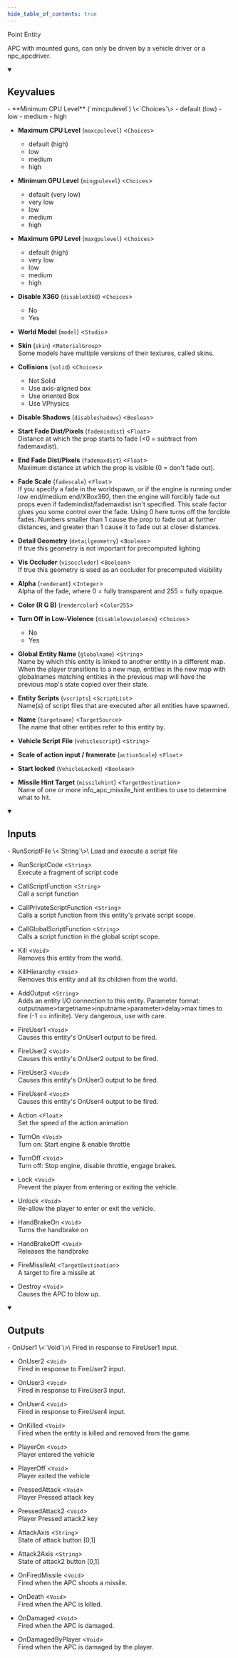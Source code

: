 ```yaml
---
hide_table_of_contents: true
---
```


<!---
!!!!!!
THIS PAGE IS AUTOGENERATED FROM GAME FGD DEFINITIONS!
DO NOT EDIT MANUALLY!
!!!!!!

In order to make edits, you can make an annotation file in /fgd_dump_overrides
-->


Point Entity

APC with mounted guns, can only be driven by a vehicle driver or a npc_apcdriver.

<details open>
<summary><h2>Keyvalues</h2></summary>
- **Minimum CPU Level** (`mincpulevel`) \<`Choices`\>
  - default (low)
  - low
  - medium
  - high


- **Maximum CPU Level** (`maxcpulevel`) \<`Choices`\>
  - default (high)
  - low
  - medium
  - high


- **Minimum GPU Level** (`mingpulevel`) \<`Choices`\>
  - default (very low)
  - very low
  - low
  - medium
  - high


- **Maximum GPU Level** (`maxgpulevel`) \<`Choices`\>
  - default (high)
  - very low
  - low
  - medium
  - high


- **Disable X360** (`disableX360`) \<`Choices`\>
  - No
  - Yes


- **World Model** (`model`) \<`Studio`\>

- **Skin** (`skin`) \<`MaterialGroup`\>\
Some models have multiple versions of their textures, called skins.

- **Collisions** (`solid`) \<`Choices`\>
  - Not Solid
  - Use axis-aligned box
  - Use oriented Box
  - Use VPhysics


- **Disable Shadows** (`disableshadows`) \<`Boolean`\>

- **Start Fade Dist/Pixels** (`fademindist`) \<`Float`\>\
Distance at which the prop starts to fade (&lt;0 = subtract from fademaxdist).

- **End Fade Dist/Pixels** (`fademaxdist`) \<`Float`\>\
Maximum distance at which the prop is visible (0 = don't fade out).

- **Fade Scale** (`fadescale`) \<`Float`\>\
If you specify a fade in the worldspawn, or if the engine is running under low end/medium end/XBox360, then the engine will forcibly fade out props even if fademindist/fademaxdist isn't specified. This scale factor gives you some control over the fade. Using 0 here turns off the forcible fades. Numbers smaller than 1 cause the prop to fade out at further distances, and greater than 1 cause it to fade out at closer distances.

- **Detail Geometry** (`detailgeometry`) \<`Boolean`\>\
If true this geometry is not important for precomputed lighting

- **Vis Occluder** (`visoccluder`) \<`Boolean`\>\
If true this geometry is used as an occluder for precomputed visibility

- **Alpha** (`renderamt`) \<`Integer`\>\
Alpha of the fade, where 0 = fully transparent and 255 = fully opaque.

- **Color (R G B)** (`rendercolor`) \<`Color255`\>

- **Turn Off in Low-Violence** (`disablelowviolence`) \<`Choices`\>
  - No
  - Yes


- **Global Entity Name** (`globalname`) \<`String`\>\
Name by which this entity is linked to another entity in a different map. When the player transitions to a new map, entities in the new map with globalnames matching entities in the previous map will have the previous map's state copied over their state.

- **Entity Scripts** (`vscripts`) \<`ScriptList`\>\
Name(s) of script files that are executed after all entities have spawned.

- **Name** (`targetname`) \<`TargetSource`\>\
The name that other entities refer to this entity by.

- **Vehicle Script File** (`vehiclescript`) \<`String`\>

- **Scale of action input / framerate** (`actionScale`) \<`Float`\>

- **Start locked** (`VehicleLocked`) \<`Boolean`\>

- **Missile Hint Target** (`missilehint`) \<`TargetDestination`\>\
Name of one or more info_apc_missile_hint entities to use to determine what to hit.


 </details>
<details open>
<summary><h2>Inputs</h2></summary>
- RunScriptFile \<`String`\>\
Load and execute a script file

- RunScriptCode \<`String`\>\
Execute a fragment of script code

- CallScriptFunction \<`String`\>\
Call a script function

- CallPrivateScriptFunction \<`String`\>\
Calls a script function from this entity's private script scope.

- CallGlobalScriptFunction \<`String`\>\
Calls a script function in the global script scope.

- Kill \<`Void`\>\
Removes this entity from the world.

- KillHierarchy \<`Void`\>\
Removes this entity and all its children from the world.

- AddOutput \<`String`\>\
Adds an entity I/O connection to this entity. Parameter format: outputname&gt;targetname>inputname&gt;parameter&gt;delay&gt;max times to fire (-1 == infinite). Very dangerous, use with care.

- FireUser1 \<`Void`\>\
Causes this entity's OnUser1 output to be fired.

- FireUser2 \<`Void`\>\
Causes this entity's OnUser2 output to be fired.

- FireUser3 \<`Void`\>\
Causes this entity's OnUser3 output to be fired.

- FireUser4 \<`Void`\>\
Causes this entity's OnUser4 output to be fired.

- Action \<`Float`\>\
Set the speed of the action animation

- TurnOn \<`Void`\>\
Turn on: Start engine & enable throttle

- TurnOff \<`Void`\>\
Turn off: Stop engine, disable throttle, engage brakes.

- Lock \<`Void`\>\
Prevent the player from entering or exiting the vehicle.

- Unlock \<`Void`\>\
Re-allow the player to enter or exit the vehicle.

- HandBrakeOn \<`Void`\>\
Turns the handbrake on

- HandBrakeOff \<`Void`\>\
Releases the handbrake

- FireMissileAt \<`TargetDestination`\>\
A target to fire a missile at

- Destroy \<`Void`\>\
Causes the APC to blow up.


 </details>
<details open>
<summary><h2>Outputs</h2></summary>
- OnUser1 \<`Void`\>\
Fired in response to FireUser1 input.

- OnUser2 \<`Void`\>\
Fired in response to FireUser2 input.

- OnUser3 \<`Void`\>\
Fired in response to FireUser3 input.

- OnUser4 \<`Void`\>\
Fired in response to FireUser4 input.

- OnKilled \<`Void`\>\
Fired when the entity is killed and removed from the game.

- PlayerOn \<`Void`\>\
Player entered the vehicle

- PlayerOff \<`Void`\>\
Player exited the vehicle

- PressedAttack \<`Void`\>\
Player Pressed attack key

- PressedAttack2 \<`Void`\>\
Player Pressed attack2 key

- AttackAxis \<`String`\>\
State of attack button [0,1]

- Attack2Axis \<`String`\>\
State of attack2 button [0,1]

- OnFiredMissile \<`Void`\>\
Fired when the APC shoots a missile.

- OnDeath \<`Void`\>\
Fired when the APC is killed.

- OnDamaged \<`Void`\>\
Fired when the APC is damaged.

- OnDamagedByPlayer \<`Void`\>\
Fired when the APC is damaged by the player.


 </details>